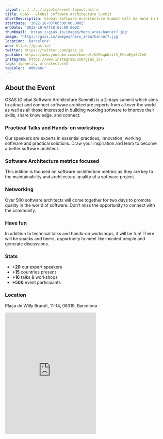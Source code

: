 ```yaml
---
layout: ../../../layouts/event-layout.astro
title: GSAS - Global Software Architecture Summit
shortDescription: Global Software Architecture Summit will be held in Barcelona, Oct. 3-4, 2022. Meet leading software architects from around the world. Get your ticket!
startDate: '2022-10-03T06:00:00.000Z'
endDate: '2022-10-04T18:00:00.000Z'
thumbnail: 'https://gsas.io/images/hero_area/banner7.jpg'
image: 'https://gsas.io/images/hero_area/banner7.jpg'
location: 'Barcelona'
web: https://gsas.io/
twitter: https://twitter.com/gsas_io
youtube: https://www.youtube.com/channel/UCMaqWNkifS_POLnEyv527eQ
instagram: https://www.instagram.com/gsas_io/
tags: [general, architecture]
tagColor: '#00ab6c'
---
```


## About the Event

GSAS (Global Software Architecture Summit) is a 2-days summit which aims to attract and connect software architecture experts from all over the world as well as all those interested in building working software to improve their skills, share knowledge, and connect.

### Practical Talks and Hands-on workshops

Our speakers are experts in essential practices, innovation, working software and practical solutions. Draw your inspiration and learn to become a better software architect.

### Software Architecture metrics focused

This edition is focused on software architecture metrics as they are key to the maintainability and architectural quality of a software project.

### Networking

Over 500 software architects will come together for two days to promote quality in the world of software. Don't miss the opportunity to connect with the community.

### Have fun

In addition to technical talks and hands-on workshops, it will be fun! There will be snacks and beers, opportunity to meet like-minded people and generate discussions.

### Stats

- **+20** our expert speakers
- **+15** countries present
- **+16** talks & workshops
- **+500** event participants

### Location

Plaça de Willy Brandt, 11-14, 08019, Barcelona

<iframe
  className="mt-4 w-full"
  height="400"
  src="https://www.google.com/maps/embed?pb=!1m18!1m12!1m3!1d2992.3717595157514!2d2.2170200161965927!3d41.409448002588945!2m3!1f0!2f0!3f0!3m2!1i1024!2i768!4f13.1!3m3!1m2!1s0x12a4a359f098ea83%3A0xaf9b648e035a0c7b!2sPla%C3%A7a%20de%20Willy%20Brandt%2C%2011-14%2C%2008019%20Barcelona!5e0!3m2!1ses!2ses!4v1664253927841!5m2!1ses!2ses"
  style="border:0;"
  allowfullscreen=""
  loading="lazy"
  referrerpolicy="no-referrer-when-downgrade"
></iframe>
